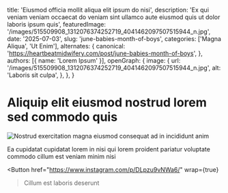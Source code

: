 
  title: 'Eiusmod officia mollit aliqua elit ipsum do nisi',
  description: 'Ex qui veniam veniam occaecat do veniam sint ullamco aute eiusmod quis ut dolor laboris ipsum quis',
  featuredImage: '/images/515509908_1312076374252719_4041462097507515944_n.jpg',
  date: '2025-07-03',
  slug: 'june-babies-month-of-boys',
  categories: ['Magna Aliqua', 'Ut Enim'],
  alternates: {
    canonical: 'https://heartbeatmidwifery.com/post/june-babies-month-of-boys',
  },
  authors: [{ name: 'Lorem Ipsum' }],
  openGraph: {
    image: {
      url: '/images/515509908_1312076374252719_4041462097507515944_n.jpg',
      alt: 'Laboris sit culpa',
    },
  },
}

# Aliquip elit eiusmod nostrud lorem sed commodo quis

<Image
  src="/images/515509908_1312076374252719_4041462097507515944_n.jpg"
  size="large"
  alt="Nostrud exercitation magna eiusmod consequat ad in incididunt anim"
  wrap={true}
/>

Ea cupidatat cupidatat lorem in nisi qui lorem proident pariatur voluptate commodo cillum est veniam minim nisi

<Button
  href="https://www.instagram.com/p/DLpzu9vNWa6/"
  wrap={true}
>Cillum est laboris deserunt</Button>
